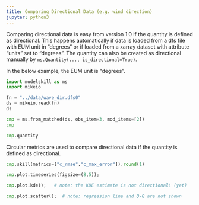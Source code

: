 ```yaml
---
title: Comparing Directional Data (e.g. wind direction)
jupyter: python3
---
```



Comparing directional data is easy from version 1.0 if the quantity is defined as directional. This happens automatically if data is loaded from a dfs file with EUM unit in "degrees" or if loaded from a xarray dataset with attribute "units" set to "degrees". The quantity can also be created as directional manually by `ms.Quantity(..., is_directional=True)`.

In the below example, the EUM unit is "degrees".


```python
import modelskill as ms
import mikeio
```

```python
fn = "../data/wave_dir.dfs0"
ds = mikeio.read(fn)
ds
```

```python
cmp = ms.from_matched(ds, obs_item=3, mod_items=[2])
cmp
```

```python
cmp.quantity
```

Circular metrics are used to compare directional data if the quantity is defined as directional. 

```python
cmp.skill(metrics=["c_rmse","c_max_error"]).round(1)
```

```python
cmp.plot.timeseries(figsize=(8,5));
```

```python
cmp.plot.kde();   # note: the KDE estimate is not directional! (yet)
```

```python
cmp.plot.scatter();  # note: regression line and Q-Q are not shown 
```

